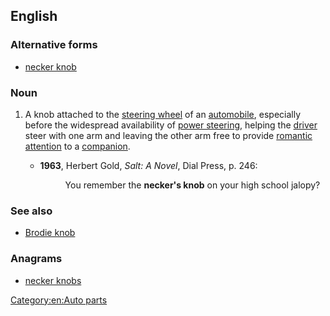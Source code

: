 ==English==

===Alternative forms===
* [[necker knob]]

===Noun===
{{en-noun|head=[[necker]][['s]] [[knob]]}}

# {{label|en|idiomatic|slang|dated}} A knob attached to the [[steering wheel]] of an [[automobile]], especially before the widespread availability of [[power steering]], helping the [[driver]] steer with one arm and leaving the other arm free to provide [[romantic]] [[attention]] to a [[companion]].
#* '''1963''', Herbert Gold, ''Salt: A Novel'', Dial Press, p. 246:
#*: You remember the '''necker's knob''' on your high school jalopy?

===See also===
* [[Brodie knob]]

===Anagrams===
* [[necker knobs#English|necker knobs]]

[[Category:en:Auto parts]]
